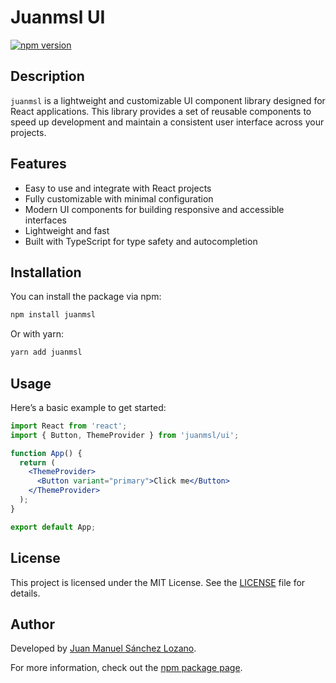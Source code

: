 
<Meta title="Getting Started" />

# Juanmsl UI

[![npm version](https://badge.fury.io/js/juanmsl.svg)](https://www.npmjs.com/package/juanmsl)


## Description

`juanmsl` is a lightweight and customizable UI component library designed for React applications. This library provides a set of reusable components to speed up development and maintain a consistent user interface across your projects.


## Features

- Easy to use and integrate with React projects
- Fully customizable with minimal configuration
- Modern UI components for building responsive and accessible interfaces
- Lightweight and fast
- Built with TypeScript for type safety and autocompletion


## Installation

You can install the package via npm:

```bash
npm install juanmsl
```

Or with yarn:

```bash
yarn add juanmsl
```


## Usage

Here’s a basic example to get started:

```jsx
import React from 'react';
import { Button, ThemeProvider } from 'juanmsl/ui';

function App() {
  return (
    <ThemeProvider>
      <Button variant="primary">Click me</Button>
    </ThemeProvider>
  );
}

export default App;
```

## License

This project is licensed under the MIT License. See the [LICENSE](./LICENSE) file for details.

## Author

Developed by [Juan Manuel Sánchez Lozano](https://juanmsl.com).

For more information, check out the [npm package page](https://www.npmjs.com/package/juanmsl).
